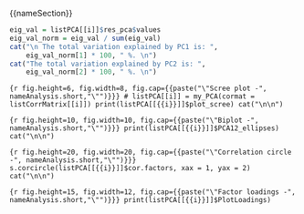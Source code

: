 

{{nameSection}}

 
```r
eig_val = listPCA[[i]]$res_pca$values
eig_val_norm = eig_val / sum(eig_val)
cat("\n The total variation explained by PC1 is: ",
    eig_val_norm[1] * 100, " %. \n")
cat("The total variation explained by PC2 is: ",
    eig_val_norm[2] * 100, " %. \n")
```


```{r fig.height=6, fig.width=8, fig.cap={{paste("\"Scree plot -", nameAnalysis.short,"\"")}}}
# listPCA[[i]] = my_PCA(cormat = listCorrMatrix[[i]])
print(listPCA[[{{i}}]]$plot_scree)
cat("\n\n")
```

```{r fig.height=10, fig.width=10, fig.cap={{paste("\"Biplot -", nameAnalysis.short,"\"")}}}
print(listPCA[[{{i}}]]$PCA12_ellipses)
cat("\n\n")
```

```{r fig.height=20, fig.width=20, fig.cap={{paste("\"Correlation circle -", nameAnalysis.short,"\"")}}}
s.corcircle(listPCA[[{{i}}]]$cor.factors, xax = 1, yax = 2)
cat("\n\n")
```

```{r fig.height=15, fig.width=12, fig.cap={{paste("\"Factor loadings -", nameAnalysis.short,"\"")}}}
print(listPCA[[{{i}}]]$PlotLoadings)
```

